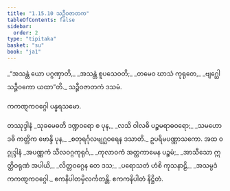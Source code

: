 ```yaml
---
title: "1.15.10 သဉ္ဇီဝဇာတက"
tableOfContents: false
sidebar:
  order: 2
type: "tipitaka"
basket: "su"
book: "ja1"
---
```



<DynamicBreadcrumb />

<Division number="150" book="ja1">

<Paragraph number="331" type="verses" book="ja1">
_“အသန္တံ ယော ပဂ္ဂဏှာတိ,_  
_အသန္တံ စူပသေဝတိ;_  
_တမေဝ ဃာသံ ကုရုတေ,_  
_ဗျဂ္ဃေါ သဉ္ဇီဝကော ယထာ”တိ._  


</Paragraph>
</Division>

<Paragraph number="332" type="center" book="ja1">
သဉ္ဇီဝဇာတကံ ဒသမံ.

  
ကကဏ္ဋကဝဂ္ဂေါ ပန္နရသမော.



</Paragraph>

<Paragraph number="333" type="center" book="ja1">
တဿုဒ္ဒါနံ


</Paragraph>

<Paragraph number="334" type="verses" book="ja1">
_သုခမေဓတိ ဒဏ္ဍဝရော စ ပုန,_  
_လသိ ဝါလဓိ ပဉ္စမရာဓဝရော;_  
_သမဟောဒဓိ ကတ္တိက ဗောန္ဒိ ပုန,_  
_စတုရင်္ဂုလဗျဂ္ဃဝရေန ဒသာတိ._  


</Paragraph>

<Paragraph number="335" type="center" book="ja1">
ဥပရိမပဏ္ဏာသကော.



</Paragraph>

<Paragraph number="336" type="center" book="ja1">
အထ ဝဂ္ဂုဒ္ဒါနံ


</Paragraph>

<Paragraph number="337" type="verses" book="ja1">
_အပဏ္ဏကံ သီလဝဂ္ဂကုရုင်္ဂ,_  
_ကုလာဝကံ အတ္ထကာမေန ပဉ္စမံ;_  
_အာသီသော ဣတ္ထိဝရုဏံ အပါယိ,_  
_လိတ္တဝဂ္ဂေန တေ ဒသ;_  
_ပရောသတံ ဟံစိ ကုသနာဠိ,_  
_အသမ္ပဒံ ကကဏ္ဋကဝဂ္ဂေါ._  


</Paragraph>

<Paragraph number="338" type="center" book="ja1">
ဧကနိပါတမှိလင်္ကတန္တိ.



</Paragraph>

<Paragraph number="339" type="center" book="ja1">
ဧကကနိပါတံ နိဋ္ဌိတံ.
</Paragraph>